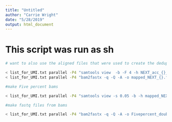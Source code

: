 ```yaml
---
title: "Untitled"
author: "Carrie Wright"
date: "5/28/2019"
output: html_document
---
```

# This script was run as sh 
```bash
# want to also use the aligned files that were used to create the deduped files for the 5% control

< list_for_UMI.txt parallel -P4 "samtools view  -b -F 4 -h NEXT_acc_{}_readyforUMItools.bam > mapped_NEXT_{}.bam"
< list_for_UMI.txt parallel -P4 "bam2fastx -q -Q -A -o mapped_NEXT_{}.fq mapped_NEXT_{}.bam"

#make Five percent bams

< list_for_UMI.txt parallel -P4 "samtools view -s 0.05 -b -h mapped_NEXT_files/mapped_NEXT_{}.bam > Fivepercent_double/Fivepercent_double_NEXT_{}.bam"

#make fastq files from bams

< list_for_UMI.txt parallel -P4 "bam2fastx -q -Q -A -o Fivepercent_double/Five_double_{}.fq Fivepercent_double/Fivepercent_double_NEXT_{}.bam"
```

